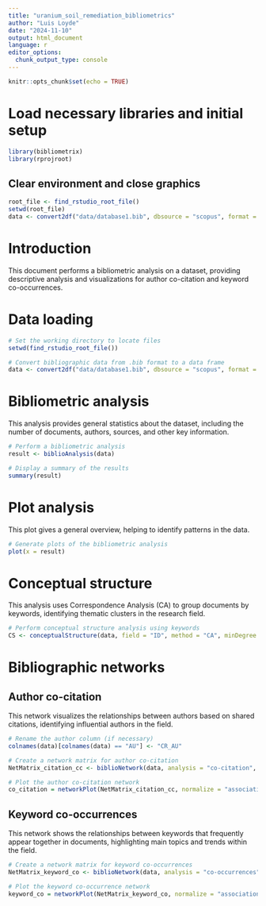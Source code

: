 ```yaml
---
title: "uranium_soil_remediation_bibliometrics"
author: "Luis Loyde"
date: "2024-11-10"
output: html_document
language: r
editor_options: 
  chunk_output_type: console
---
```


```r
knitr::opts_chunk$set(echo = TRUE)
```

# Load necessary libraries and initial setup

```r
library(bibliometrix)
library(rprojroot)
```

## Clear environment and close graphics

```r
root_file <- find_rstudio_root_file()
setwd(root_file)
data <- convert2df("data/database1.bib", dbsource = "scopus", format = "bibtex")
```

# Introduction

This document performs a bibliometric analysis on a dataset, providing descriptive analysis and visualizations for author co-citation and keyword co-occurrences.

# Data loading

```r
# Set the working directory to locate files
setwd(find_rstudio_root_file())

# Convert bibliographic data from .bib format to a data frame
data <- convert2df("data/database1.bib", dbsource = "scopus", format = "bibtex")
```

# Bibliometric analysis

This analysis provides general statistics about the dataset, including the number of documents, authors, sources, and other key information.

```r
# Perform a bibliometric analysis
result <- biblioAnalysis(data)

# Display a summary of the results
summary(result)
```

# Plot analysis

This plot gives a general overview, helping to identify patterns in the data.

```r
# Generate plots of the bibliometric analysis
plot(x = result)
```

# Conceptual structure

This analysis uses Correspondence Analysis (CA) to group documents by keywords, identifying thematic clusters in the research field.

```r
# Perform conceptual structure analysis using keywords
CS <- conceptualStructure(data, field = "ID", method = "CA", minDegree = 3, clust = 4, stemming = FALSE, labelsize = 10, documents = nrow(data))
```

# Bibliographic networks

## Author co-citation

This network visualizes the relationships between authors based on shared citations, identifying influential authors in the field.

```r
# Rename the author column (if necessary)
colnames(data)[colnames(data) == "AU"] <- "CR_AU"

# Create a network matrix for author co-citation
NetMatrix_citation_cc <- biblioNetwork(data, analysis = "co-citation", network = "authors", sep = ";")

# Plot the author co-citation network
co_citation = networkPlot(NetMatrix_citation_cc, normalize = "association", weighted = NULL, n = nrow(data), Title = "Author Co-Citation Network", type = "fruchterman", size = TRUE, edgesize = 2.5, labelsize = 1)
```

## Keyword co-occurrences

This network shows the relationships between keywords that frequently appear together in documents, highlighting main topics and trends within the field.

```r
# Create a network matrix for keyword co-occurrences
NetMatrix_keyword_co <- biblioNetwork(data, analysis = "co-occurrences", network = "keywords", sep = ";")

# Plot the keyword co-occurrence network
keyword_co = networkPlot(NetMatrix_keyword_co, normalize = "association", weighted = NULL, n = nrow(data), Title = "Keyword Co-Occurrences", type = "fruchterman", size = TRUE, edgesize = 2.5, labelsize = 1)
```
